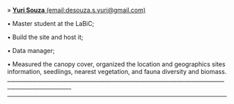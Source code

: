 » [**Yuri Souza** (email:desouza.s.yuri@gmail.com)](https://www.researchgate.net/profile/Yuri_Souza)

• Master student at the LaBiC;

• Build the site and host it;

• Data manager;

• Measured the canopy cover, organized the location and geographics sites information, seedlings, nearest vegetation, and fauna diversity and biomass.
_____________________________________________________________________________________________________

_____________________________________________________________________________________________________